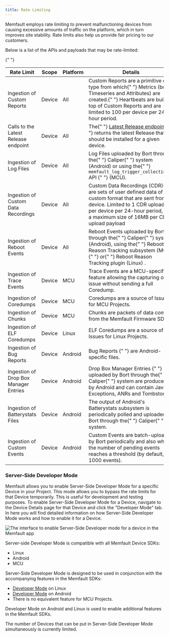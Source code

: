 ```yaml
---
title: Rate Limiting
---
```



Memfault employs rate limiting to prevent malfunctioning devices from causing
excessive amounts of traffic on the platform, which in turn improves site
stability. Rate limits also help us provide fair pricing to our customers.

Below is a list of the APIs and payloads that may be rate-limited:

<table>
  <thead>
    <tr>
      <th>Rate Limit</th>
      <th>Scope</th>
      <th>Platform</th>
      <th>Details</th>
    </tr>
  </thead>
  <tbody>
    <tr id="custom-reports">
      <td>Ingestion of Custom Reports</td>
      <td>Device</td>
      <td>All</td>
      <td>
        Custom Reports are a primitive data type from which{" "}
        <Link to="/docs/platform/metrics">Metrics</Link> (both Timeseries and
        Attributes) are created.{" "}
        <Link to="/docs/platform/memfault-terminology/">Heartbeats</Link> are
        built on top of Custom Reports and are limited to 100 per device per
        24-hour period.
      </td>
    </tr>
    <tr id="latest-release">
      <td>Calls to the Latest Release endpoint</td>
      <td>Device</td>
      <td>All</td>
      <td>
        The{" "}
        <a href="https://api-docs.memfault.com/#89d8dfa4-10d7-41d3-9c20-7cc356030c4b">
          Latest Release endpoint
        </a>{" "}
        returns the latest Release that should be installed for a given device.
      </td>
    </tr>
    <tr id="log-files">
      <td>Ingestion of Log Files</td>
      <td>Device</td>
      <td>All</td>
      <td>
        Log Files uploaded by Bort through the{" "}
        <Link to="/docs/android/android-bort/#memfault-caliper">Caliper</Link>{" "}
        system (Android) or using the{" "}
        <Link to="/docs/mcu/logging/#5-optional-collect-logs-after-events-of-interest">
          <code>memfault_log_trigger_collection()</code> API
        </Link>{" "}
        (MCU).
      </td>
    </tr>{" "}
    <tr id="custom-data-recordings">
      <td>Ingestion of Custom Data Recordings</td>
      <td>Device</td>
      <td>All</td>
      <td>
        <Link to="/docs/platform/inspecting-a-device/#custom-data-recordings">
          Custom Data Recordings (CDR){" "}
        </Link>
        are sets of user defined data of any custom format that are sent from a device.
        Limited to 1 CDR upload per device per 24-hour period, and a maximum size
        of 16MB per CDR upload payload
      </td>
    </tr>
    <tr id="reboot-events">
      <td>Ingestion of Reboot Events</td>
      <td>Device</td>
      <td>All</td>
      <td>
        Reboot Events uploaded by Bort through the{" "}
        <Link to="/docs/android/android-bort/#memfault-caliper">Caliper</Link>{" "}
        system (Android), using the{" "}
        <Link to="/docs/mcu/reboot-reason-tracking/">
          Reboot Reason Tracking subsystem (MCU)
        </Link>{" "}
        or{" "}
        <Link to="/docs/linux/reboot-reason-tracking/">
          Reboot Reason Tracking plugin (Linux)
        </Link>
        .
      </td>
    </tr> <tr id="trace-events">
      <td>Ingestion of Trace Events</td>
      <td>Device</td>
      <td>MCU</td>
      <td>
        <Link to="/docs/mcu/trace-events/">Trace Events</Link> are a
        MCU-specific feature allowing the capturing of an issue without sending
        a full Coredump.
      </td>
    </tr>
    <tr id="coredumps">
      <td>Ingestion of Coredumps</td>
      <td>Device</td>
      <td>MCU</td>
      <td>
        <Link to="/docs/mcu/coredumps/">Coredumps</Link> are a source of Issues
        for MCU Projects.
      </td>
    </tr>
    <tr id="chunks">
      <td>Ingestion of Chunks</td>
      <td>Device</td>
      <td>MCU</td>
      <td>
        <Link to="/docs/mcu/data-from-firmware-to-the-cloud/">Chunks</Link> are
        packets of data coming from the Memfault Firmware SDK.
      </td>
    </tr>
    <tr id="elf-coredumps">
      <td>Ingestion of ELF Coredumps</td>
      <td>Device</td>
      <td>Linux</td>
      <td>
        <Link to="/docs/linux/coredumps/">ELF Coredumps</Link> are a source of
        Issues for Linux Projects.
      </td>
    </tr>
    <tr id="bug-reports">
      <td>Ingestion of Bug Reports</td>
      <td>Device</td>
      <td>Android</td>
      <td>
        <Link to="https://developer.android.com/studio/debug/bug-report">
          Bug Reports
        </Link>{" "}
        are Android-specific files.
      </td>
    </tr>
    <tr id="drop-box">
      <td>Ingestion of Drop Box Manager Entries</td>
      <td>Device</td>
      <td>Android</td>
      <td>
        <Link to="https://developer.android.com/reference/android/os/DropBoxManager">
          Drop Box Manager Entries
        </Link>{" "}
        uploaded by Bort through the{" "}
        <Link to="/docs/android/android-bort/#memfault-caliper">Caliper</Link>{" "}
        system are produced by Android and can contain Java Exceptions, ANRs and
        Tombstones.
      </td>
    </tr>
    <tr id="batterystats">
      <td>Ingestion of Batterystats Files</td>
      <td>Device</td>
      <td>Android</td>
      <td>
        The output of Android's Batterystats subsystem is periodically polled
        and uploaded by Bort through the{" "}
        <Link to="/docs/android/android-bort/#memfault-caliper">Caliper</Link>{" "}
        system.
      </td>
    </tr>
    <tr id="custom-events">
      <td>Ingestion of Custom Events</td>
      <td>Device</td>
      <td>Android</td>
      <td>
        <Link to="/docs/android/custom-events">Custom Events</Link> are
        batch-uploaded by Bort periodically and also when the number of pending
        events reaches a threshold (by default, 1000 events).
      </td>
    </tr>
  </tbody>
</table>

### Server-Side Developer Mode

Memfault allows you to enable Server-Side Developer Mode for a specific Device
in your Project. This mode allows you to bypass the rate limits for that Device
temporarily. This is useful for development and testing purposes. To enable
Server-Side Developer Mode for a Device, navigate to the Device Details page for
that Device and click the "Developer Mode" tab. In here you will find detailed
information on how Server-Side Developer Mode works and how to enable it for a
Device.

![The interface to enable Server-Side Developer mode for a device in the Memfault app](/img/docs/platform/server-side-dev-mode-ui.png)

Server-side Developer Mode is compatible with all Memfault Device SDKs:

- Linux
- Android
- MCU

Server-Side Developer Mode is designed to be used in conjunction with the
accompanying features in the Memfault SDKs:

- [Developer Mode](/docs/linux/reference-memfaultctl-cli/#developer-mode) on
  Linux
- [Developer Mode](/docs/android/android-getting-started-guide/#developer-mode-since-bort-420)
  on Android
- There is no equivalent feature for MCU Projects.

Developer Mode on Android and Linux is used to enable additional features in the
Memfault SDKs.

The number of Devices that can be put in Server-Side Developer Mode
simultaneously is currently limited.
